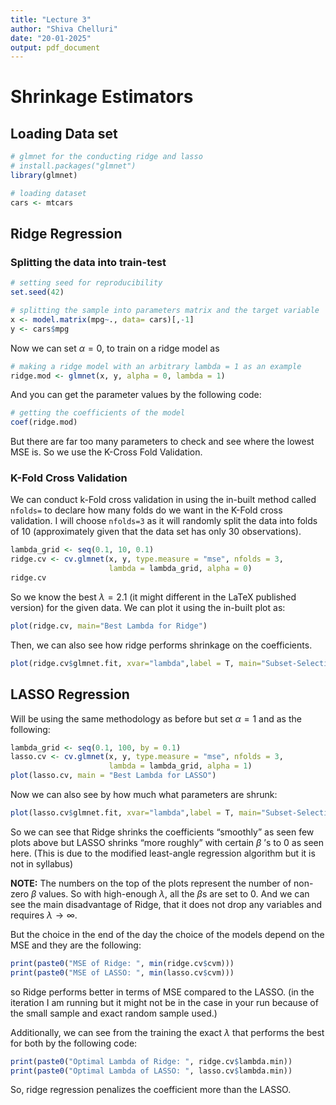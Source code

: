 ```yaml
---
title: "Lecture 3"
author: "Shiva Chelluri"
date: "20-01-2025"
output: pdf_document
---
```


# Shrinkage Estimators

## Loading Data set

```r
# glmnet for the conducting ridge and lasso
# install.packages("glmnet")
library(glmnet)

# loading dataset
cars <- mtcars
```

## Ridge Regression

### Splitting the data into train-test

```r
# setting seed for reproducibility
set.seed(42)

# splitting the sample into parameters matrix and the target variable
x <- model.matrix(mpg~., data= cars)[,-1]
y <- cars$mpg
```

Now we can set $\alpha = 0$, to train on a ridge model as

```r
# making a ridge model with an arbitrary lambda = 1 as an example
ridge.mod <- glmnet(x, y, alpha = 0, lambda = 1)
```

And you can get the parameter values by the following code:

```r
# getting the coefficients of the model
coef(ridge.mod)
```

But there are far too many parameters to check and see where the lowest MSE is. So we use the K-Cross Fold Validation.

### K-Fold Cross Validation

We can conduct k-Fold cross validation in using the in-built method called `nfolds=` to declare how many folds do we want in the K-Fold cross validation. I will choose `nfolds=3` as it will randomly split the data into folds of 10 (approximately given that the data set has only 30 observations).

```r
lambda_grid <- seq(0.1, 10, 0.1)
ridge.cv <- cv.glmnet(x, y, type.measure = "mse", nfolds = 3, 
                      lambda = lambda_grid, alpha = 0)
ridge.cv
```

So we know the best $\lambda = 2.1$ (it might different in the LaTeX published version) for the given data. We can plot it using the in-built plot as:

```r
plot(ridge.cv, main="Best Lambda for Ridge")
```

Then, we can also see how ridge performs shrinkage on the coefficients.

```r
plot(ridge.cv$glmnet.fit, xvar="lambda",label = T, main="Subset-Selection of Ridge")
```

## LASSO Regression

Will be using the same methodology as before but set $\alpha = 1$ and as the following:

```r
lambda_grid <- seq(0.1, 100, by = 0.1)
lasso.cv <- cv.glmnet(x, y, type.measure = "mse", nfolds = 3, 
                      lambda = lambda_grid, alpha = 1)
plot(lasso.cv, main = "Best Lambda for LASSO")
```

Now we can also see by how much what parameters are shrunk:

```r
plot(lasso.cv$glmnet.fit, xvar="lambda",label = T, main="Subset-Selection of lasso")
```

So we can see that Ridge shrinks the coefficients "smoothly" as seen few plots above but LASSO shrinks "more roughly" with certain $\beta$ 's to 0 as seen here. (This is due to the modified least-angle regression algorithm but it is not in syllabus)

**NOTE:** The numbers on the top of the plots represent the number of non-zero $\beta$ values. So with high-enough $\lambda$, all the $\beta$s are set to 0. And we can see the main disadvantage of Ridge, that it does not drop any variables and requires $\lambda \rightarrow \infty$.

But the choice in the end of the day the choice of the models depend on the MSE and they are the following:

```r
print(paste0("MSE of Ridge: ", min(ridge.cv$cvm)))
print(paste0("MSE of LASSO: ", min(lasso.cv$cvm)))
```

so Ridge performs better in terms of MSE compared to the LASSO. (in the iteration I am running but it might not be in the case in your run because of the small sample and exact random sample used.)

Additionally, we can see from the training the exact $\lambda$ that performs the best for both by the following code:

```r
print(paste0("Optimal Lambda of Ridge: ", ridge.cv$lambda.min))
print(paste0("Optimal Lambda of LASSO: ", lasso.cv$lambda.min))
```

So, ridge regression penalizes the coefficient more than the LASSO.
